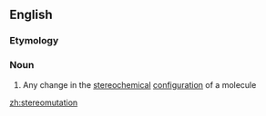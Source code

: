 ==English==

===Etymology===
{{prefix|en|stereo|mutation}}

===Noun===
{{en-noun}}

# {{lb|en|chemistry}} Any change in the [[stereochemical]] [[configuration]] of a molecule

[[zh:stereomutation]]